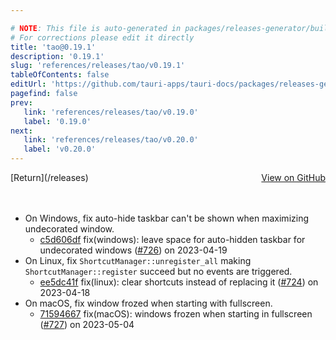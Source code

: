 ```yaml
---

# NOTE: This file is auto-generated in packages/releases-generator/build.ts
# For corrections please edit it directly
title: 'tao@0.19.1'
description: '0.19.1'
slug: 'references/releases/tao/v0.19.1'
tableOfContents: false
editUrl: 'https://github.com/tauri-apps/tauri-docs/packages/releases-generator/build.ts'
pagefind: false
prev:
   link: 'references/releases/tao/v0.19.0'
   label: '0.19.0'
next:
   link: 'references/releases/tao/v0.20.0'
   label: 'v0.20.0'
---
```


<div style="margin-bottom:3rem; display: flex; justify-content: space-between; align-items: center"><span>[Return](/releases)</span><span><a href="https://github.com/tauri-apps/tao/releases/tag/tao-v0.19.1">View on GitHub</a></span></div>

- On Windows, fix auto-hide taskbar can&#39;t be shown when maximizing undecorated window.
  - [c5d606df](https://github.com/tauri-apps/tao/commit/c5d606dffeb1733ab06fd8c43eb3b9e7b2f553fe) fix(windows): leave space for auto-hidden taskbar for undecorated windows ([#726](https://github.com/tauri-apps/tao/pull/726)) on 2023-04-19
- On Linux, fix `ShortcutManager::unregister_all` making `ShortcutManager::register` succeed but no events are triggered.
  - [ee5dc41f](https://github.com/tauri-apps/tao/commit/ee5dc41f0071c9177304b3697d5b4c21c5734fd4) fix(linux): clear shortcuts instead of replacing it ([#724](https://github.com/tauri-apps/tao/pull/724)) on 2023-04-18
- On macOS, fix window frozed when starting with fullscreen.
  - [71594667](https://github.com/tauri-apps/tao/commit/71594667432c554f46dad06bfce87ba8edf18605) fix(macOS): windows frozen when starting in fullscreen ([#727](https://github.com/tauri-apps/tao/pull/727)) on 2023-05-04

